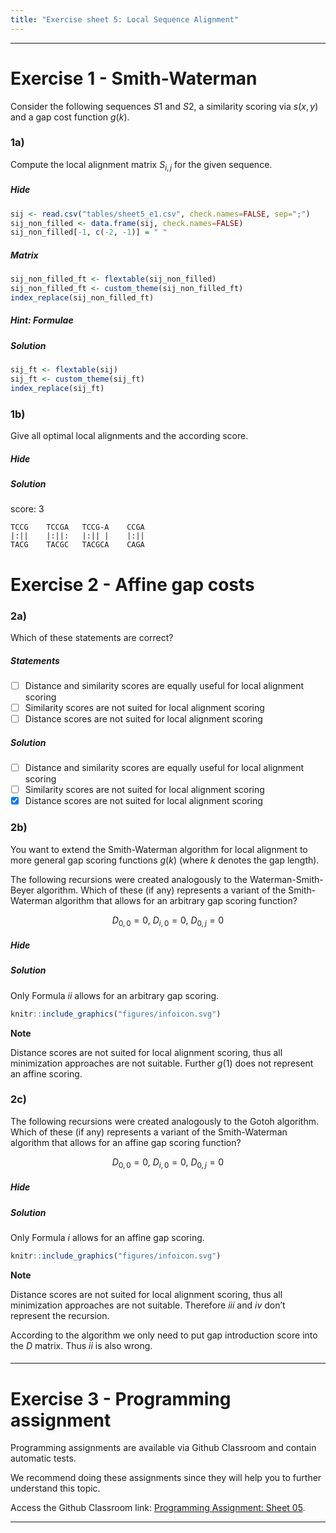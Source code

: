 ```yaml
---
title: "Exercise sheet 5: Local Sequence Alignment"
---
```


---------------------------------

# Exercise 1 - Smith-Waterman

Consider the following sequences $S1$ and $S2$, a similarity scoring via $s(x,y)$ and a gap cost function $g(k)$.

\begin{align}
S1 &= TCCGA\\
S2 &= TACGCAGA\\
s(x, y) &=
  \begin{cases}
  +1 &if\ x=y\\
  0 &else
  \end{cases}\\
g(k) &= -k
\end{align}


### 1a)

Compute the local alignment matrix $S_{i,j}$ for the given sequence.



#### {.tabset}

##### Hide


```r
sij <- read.csv("tables/sheet5_e1.csv", check.names=FALSE, sep=";")
sij_non_filled <- data.frame(sij, check.names=FALSE)
sij_non_filled[-1, c(-2, -1)] = " "
```

##### Matrix

```r
sij_non_filled_ft <- flextable(sij_non_filled)
sij_non_filled_ft <- custom_theme(sij_non_filled_ft)
index_replace(sij_non_filled_ft)
```

##### Hint: Formulae

\begin{align}
  H_{0,0} &= 0\\
  H_{i,0} &= 0\\
  H_{0,j} &= 0\\
  H_{i,j} &= max
  \begin{cases}
    H_{i-1, j-1} + s(a_i, b_j)\\
    H_{i-1,j} + s(a_i, -)\\
    H_{i, j-1} + s(-, b_j)\\
    0
  \end{cases}
\end{align}


##### Solution


```r
sij_ft <- flextable(sij)
sij_ft <- custom_theme(sij_ft)
index_replace(sij_ft)
```

#### {-}

### 1b)

Give all optimal local alignments and the according score.


#### {.tabset}

##### Hide


##### Solution

score: 3

```
TCCG    TCCGA   TCCG-A    CCGA
|:||    |:||:   |:|| |    |:||
TACG    TACGC   TACGCA    CAGA
```

#### {-}



# Exercise 2 - Affine gap costs

### 2a)

Which of these statements are correct?

#### {.tabset}

##### Statements


- [ ] Distance and similarity scores are equally useful for local alignment scoring
- [ ] Similarity scores are not suited for local alignment scoring
- [ ] Distance scores are not suited for local alignment scoring

##### Solution

- [ ] Distance and similarity scores are equally useful for local alignment scoring
- [ ] Similarity scores are not suited for local alignment scoring
- [X] Distance scores are not suited for local alignment scoring

#### {-}


### 2b)

You want to extend the Smith-Waterman algorithm for local alignment to more general gap scoring functions $g(k)$ (where $k$ denotes the gap length).

The following recursions were created analogously to the Waterman-Smith-Beyer algorithm. 
Which of these (if any) represents a variant of the Smith-Waterman algorithm that allows 
for an arbitrary gap scoring function?

$$
D_{0,0} = 0,\ D_{i,0}=0,\ D_{0,j}=0
$$

\begin{align}
  D_{i,j} &\stackrel{(i)}{=} max
  \begin{cases}
    D_{i-1, j-1} + s(a_i, b_j)\\
    max_{1 \leq k \leq j} D_{i,j-k} + g(1)\\
    max_{1 \leq k \leq i} D_{i-k,j} + g(1)\\
    0
  \end{cases}
   &D_{i,j} &\stackrel{(ii)}{=} max
  \begin{cases}
    D_{i-1, j-1} + s(a_i, b_j)\\
    max_{1 \leq k \leq j} D_{i,j-k} + g(k)\\
    max_{1 \leq k \leq i} D_{i-k,j} + g(k)\\
    0
  \end{cases}\\
  \\
  D_{i,j} &\stackrel{(iii)}{=} min
  \begin{cases}
    D_{i-1, j-1} + s(a_i, b_j)\\
    max_{1 \leq k \leq j} D_{i,j-k} + g(k)\\
    max_{1 \leq k \leq i} D_{i-k,j} + g(k)\\
    0
  \end{cases}
   &D_{i,j} &\stackrel{(iv)}{=} min
  \begin{cases}
    D_{i-1, j-1} + s(a_i, b_j)\\
    max_{1 \leq k \leq j} D_{i,j-k} + g(1)\\
    max_{1 \leq k \leq i} D_{i-k,j} + g(1)\\
    0
  \end{cases}\\
  \\
   D_{i,j} &\stackrel{(v)}{=} max
  \begin{cases}
    D_{i-1, j-1} + s(a_i, b_j)\\
    max_{1 \leq k \leq j} D_{i,j-k} + g(1)\\
    max_{1 \leq k \leq i} D_{i-k,j} + g(1)\\
    -1
  \end{cases}
\end{align}


#### {.tabset}


##### Hide



##### Solution

Only Formula $ii$ allows for an arbitrary gap scoring.

:::: {#explaining .message-box }
::: {#note-exp .note-header}
```r
knitr::include_graphics("figures/infoicon.svg")
```
**Note**
:::
::: {#note-exp .note-body}
Distance scores are not suited for local alignment scoring, thus all minimization 
approaches are not suitable. Further $g(1)$ does not represent an affine scoring.
:::
::::

#### {-}

### 2c)


The following recursions were created analogously to the Gotoh algorithm.
Which of these (if any) represents a variant of the Smith-Waterman algorithm 
that allows for an affine gap scoring function?


$$
D_{0,0} = 0,\ D_{i,0}=0,\ D_{0,j}=0
$$
\begin{align}
  D_{i,j} &\stackrel{(i)}{=} max
  \begin{cases}
    D_{i-1, j-1} + s(a_i, b_j)\\
    P_{i,j}\\
    Q_{i,j}\\
    0
  \end{cases}
  \begin{aligned}
    P_{i,j} &= max
    \begin{cases}
      D_{i-1,j} + g(1)\\
      P_{i-1, j} + \beta
    \end{cases}\\
    Q_{i,j} &= max
    \begin{cases}
      D_{i,j-1} + g(1)\\
      Q_{i, j-1} + \beta
    \end{cases}\\
  \end{aligned}\\
  \\
  D_{i,j} &\stackrel{(ii)}{=} max
  \begin{cases}
    D_{i-1, j-1} + s(a_i, b_j)\\
    P_{i,j}\\
    Q_{i,j}\\
    0
  \end{cases}
  \begin{aligned}
    P_{i,j} &= max
    \begin{cases}
      D_{i-1,j} + g(k)\\
      P_{i-1, j} + \beta
    \end{cases}\\
    Q_{i,j} &= max
    \begin{cases}
      D_{i,j-1} + g(k)\\
      Q_{i, j-1} + \beta
    \end{cases}\\
  \end{aligned}\\
  \\
  D_{i,j} &\stackrel{(iii)}{=} min
  \begin{cases}
    D_{i-1, j-1} + s(a_i, b_j)\\
    P_{i,j}\\
    Q_{i,j}\\
    0
  \end{cases}
  \begin{aligned}
    P_{i,j} &= min
    \begin{cases}
      D_{i-1,j} + g(k)\\
      P_{i-1, j} + \beta
    \end{cases}\\
    Q_{i,j} &= min
    \begin{cases}
      D_{i,j-1} + g(k)\\
      Q_{i, j-1} + \beta
    \end{cases}\\
  \end{aligned}\\
  \\
  D_{i,j} &\stackrel{(iv)}{=} min
  \begin{cases}
    D_{i-1, j-1} + s(a_i, b_j)\\
    P_{i,j}\\
    Q_{i,j}\\
    0
  \end{cases}
  \begin{aligned}
    P_{i,j} &= min
    \begin{cases}
      D_{i-1,j} + g(1)\\
      P_{i-1, j} + \beta
    \end{cases}\\
    Q_{i,j} &= min
    \begin{cases}
      D_{i,j-1} + g(1)\\
      Q_{i, j-1} + \beta
    \end{cases}\\
  \end{aligned}
\end{align}



#### {.tabset}

##### Hide


##### Solution

Only Formula $i$ allows for an affine gap scoring.

:::: {#explaining .message-box }
::: {#note-exp .note-header}
```r
knitr::include_graphics("figures/infoicon.svg")
```
**Note**
:::
::: {#note-exp .note-body}
Distance scores are not suited for local alignment scoring, thus all minimization 
approaches are not suitable. Therefore $iii$ and $iv$ don't represent the recursion.

According to the algorithm we only need to put gap introduction score into the $D$ matrix.
Thus $ii$ is also wrong.
:::
::::


#### {-}


---------------------------------

# Exercise 3 - Programming assignment

Programming assignments are available via Github Classroom and contain automatic tests.

We recommend doing these assignments since they will help you to further understand this topic.

Access the Github Classroom link: [Programming Assignment: Sheet 05](https://classroom.github.com/a/5VhpNzsi).

-------------------------------------------

